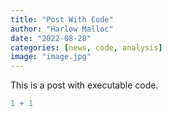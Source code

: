 ```yaml
---
title: "Post With Code"
author: "Harlow Malloc"
date: "2022-08-28"
categories: [news, code, analysis]
image: "image.jpg"
---
```


This is a post with executable code.

```r
1 + 1
```
